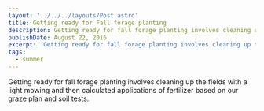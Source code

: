 ```yaml
---
layout: '../../../layouts/Post.astro'
title: Getting ready for Fall forage planting
description: Getting ready for fall forage planting involves cleaning up the fields
publishDate: August 22, 2016
excerpt: 'Getting ready for fall forage planting involves cleaning up the fields'
tags: 
  - summer
---
```


Getting ready for fall forage planting involves cleaning up the fields with a light mowing and then calculated applications of fertilizer based on our graze plan and soil tests.
